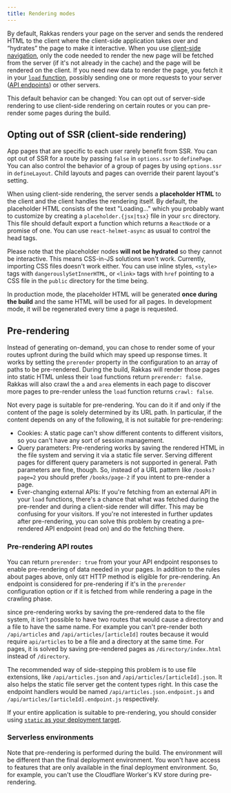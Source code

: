 ```yaml
---
title: Rendering modes
---
```


By default, Rakkas renders your page on the server and sends the rendered HTML to the client where the client-side application takes over and “hydrates” the page to make it interactive. When you use [client-side navigation](./navigation), only the code needed to render the new page will be fetched from the server (if it's not already in the cache) and the page will be rendered on the client. If you need new data to render the page, you fetch it in your [`load` function](./data-fetching), possibly sending one or more requests to your server ([API endpoints](./api-routes)) or other servers.

This default behavior can be changed: You can opt out of server-side rendering to use client-side rendering on certain routes or you can pre-render some pages during the build.

## Opting out of SSR (client-side rendering)

App pages that are specific to each user rarely benefit from SSR. You can opt out of SSR for a route by passing `false` in `options.ssr` to `definePage`. You can also control the behavior of a group of pages by using `options.ssr` in `defineLayout`. Child layouts and pages can override their parent layout's setting.

When using client-side rendering, the server sends a **placeholder HTML** to the client and the client handles the rendering itself. By default, the placeholder HTML consists of the text "Loading..." which you probably want to customize by creating a `placeholder.{jsx|tsx}` file in your `src` directory. This file should default export a function which returns a `ReactNode` or a promise of one. You can use `react-helmet-async` as usual to control the head tags.

Please note that the placeholder nodes **will not be hydrated** so they cannot be interactive. This means CSS-in-JS solutions won't work. Currently, importing CSS files doesn't work either. You can use inline styles, `<style>` tags with `dangerouslySetInnerHTML`, or `<link>` tags with `href` pointing to a CSS file in the `public` directory for the time being.

In production mode, the placeholder HTML will be generated **once during the build** and the same HTML will be used for all pages. In development mode, it will be regenerated every time a page is requested.

## Pre-rendering

Instead of generating on-demand, you can chose to render some of your routes upfront during the build which may speed up response times. It works by setting the `prerender` property in the configuration to an array of paths to be pre-rendered. During the build, Rakkas will render those pages into static HTML unless their `load` functions return `prerender: false`. Rakkas will also crawl the `a` and `area` elements in each page to discover more pages to pre-render unless the `load` function returns `crawl: false`.

Not every page is suitable for pre-rendering. You can do it if and only if the content of the page is solely determined by its URL path. In particular, if the content depends on any of the following, it is not suitable for pre-rendering:

- Cookies: A static page can't show different contents to different visitors, so you can't have any sort of session management.
- Query parameters: Pre-rendering works by saving the rendered HTML in the file system and serving it via a static file server. Serving different pages for different query parameters is not supported in general. Path parameters are fine, though. So, instead of a URL pattern like `/books?page=2` you should prefer `/books/page-2` if you intent to pre-render a page.
- Ever-changing external APIs: If you're fetching from an external API in your `load` functions, there's a chance that what was fetched during the pre-render and during a client-side render will differ. This may be confusing for your visitors. If you're not interested in further updates after pre-rendering, you can solve this problem by creating a pre-rendered API endpoint (read on) and do the fetching there.

### Pre-rendering API routes

You can return `prerender: true` from your your API endpoint responses to enable pre-rendering of data needed in your pages. In addition to the rules about pages above, only `GET` HTTP method is eligible for pre-rendering. An endpoint is considered for pre-rendering if it's in the `prerender` configuration option or if it is fetched from while rendering a page in the crawling phase.

since pre-rendering works by saving the pre-rendered data to the file system, it isn't possible to have two routes that would cause a directory and a file to have the same name. For example you can't pre-render both `/api/articles` and `/api/articles/[articleId]` routes because it would require `api/articles` to be a file and a directory at the same time. For pages, it is solved by saving pre-rendered pages as `/directory/index.html` instead of `/directory`.

The recommended way of side-stepping this problem is to use file extensions, like `/api/articles.json` and `/api/articles/[articleId].json`. It also helps the static file server get the content types right. In this case the endpoint handlers would be named `/api/articles.json.endpoint.js` and `/api/articles/[articleId].endpoint.js` respectively.

If your entire application is suitable to pre-rendering, you should consider using [`static` as your deployment target](./deployment-targets#static).

### Serverless environments

Note that pre-rendering is performed during the build. The environment will be different than the final deployment environment. You won't have access to features that are only available in the final deployment environment. So, for example, you can't use the Cloudflare Worker's KV store during pre-rendering.
